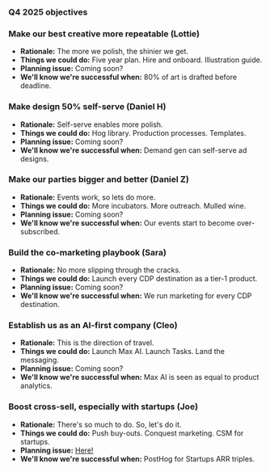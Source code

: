 ### Q4 2025 objectives

### Make our best creative more repeatable (Lottie)

-   **Rationale:** The more we polish, the shinier we get.
-   **Things we could do:** Five year plan. Hire and onboard. Illustration guide. 
-   **Planning issue:** Coming soon?
-   **We'll know we're successful when:** 80% of art is drafted before deadline. 

### Make design 50% self-serve (Daniel H)

-   **Rationale:** Self-serve enables more polish. 
-   **Things we could do:** Hog library. Production processes. Templates. 
-   **Planning issue:** Coming soon?
-   **We'll know we're successful when:** Demand gen can self-serve ad designs. 

### Make our parties bigger and better (Daniel Z)

-   **Rationale:** Events work, so lets do more.
-   **Things we could do:** More incubators. More outreach. Mulled wine.
-   **Planning issue:** Coming soon?
-   **We'll know we're successful when:** Our events start to become over-subscribed. 

### Build the co-marketing playbook (Sara)

-   **Rationale:** No more slipping through the cracks. 
-   **Things we could do:** Launch every CDP destination as a tier-1 product. 
-   **Planning issue:** Coming soon?
-   **We'll know we're successful when:** We run marketing for every CDP destination. 

### Establish us as an AI-first company (Cleo)

-   **Rationale:** This is the direction of travel. 
-   **Things we could do:** Launch Max AI. Launch Tasks. Land the messaging. 
-   **Planning issue:** Coming soon?
-   **We'll know we're successful when:** Max AI is seen as equal to product analytics. 

### Boost cross-sell, especially with startups (Joe)

-   **Rationale:** There's so much to do. So, let's do it.  
-   **Things we could do:** Push buy-outs. Conquest marketing. CSM for startups. 
-   **Planning issue:** [Here!](https://github.com/PostHog/meta/issues/377)
-   **We'll know we're successful when:** PostHog for Startups ARR triples. 